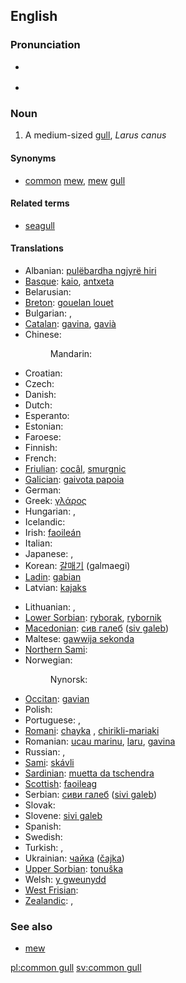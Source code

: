 {{wikipedia}}
==English==

===Pronunciation===
* {{a|RP}} {{IPA|/ˈkɒmən ˌɡʌl/}}
* {{a|US}} {{IPA|/ˈkɑːmən ˌɡʌl/}}

===Noun===
{{en-noun|sg=[[common]] [[gull]]}}

# A medium-sized [[gull]], ''Larus canus''

====Synonyms====
* [[common]] [[mew]], [[mew]] [[gull]]

====Related terms====
* [[seagull]]

====Translations====
{{trans-top|Larus canus}}
* Albanian: [[pulëbardha ngjyrë hiri]]
* [[Basque]]: [[kaio]], [[antxeta]]
* Belarusian: {{t-|be|чайка|xs=Belarusian}}
* [[Breton]]: [[gouelan louet]]
* Bulgarian: {{t-|bg|чайка буревестница|sc=Cyrl}}, {{t+|bg|чайка|tr=čajka|sc=Cyrl}}
* [[Catalan]]: [[gavina]], [[gavià]]
* Chinese: 
*: Mandarin: {{t-|cmn|海鸥|sc=Hani}}
* Croatian: {{t-|hr|burni galeb}}
* Czech: {{t-|cs|racek bouřní}}
* Danish: {{t|da|stormmåge}}
* Dutch: {{t-|nl|stormmeeuw|f}}
* Esperanto: {{t-|eo|griza mevo|xs=Esperanto}}
* Estonian: {{t-|et|kalakajakas}}
* Faroese: {{t|fo|skatumási}}
* Finnish: {{t+|fi|kalalokki}}
* French: {{t-|fr|goéland cendré}}
* [[Friulian]]: [[cocâl]], [[smurgnic]]
* [[Galician]]: [[gaivota papoia]]
* German: {{t-|de|Sturmmöwe|f}}
* Greek: [[γλάρος]] '' ''
* Hungarian: {{t-|hu|viharsirály}}, {{t+|hu|sirály}}
* Icelandic: {{t+|is|stormmáfur}}
* Irish: [[faoileán]]
* Italian: {{t-|it|gavina}}
* Japanese: {{t-|ja|カモメ|sc=Jpan}}, {{t+|ja|鴎|tr=kamome|sc=Jpan}}
* Korean: [[갈매기]] (galmaegi)
* [[Ladin]]: [[gabian]]
* Latvian: [[kajaks]]
{{trans-mid}}
* Lithuanian: {{t-|lt|paprastasis kiras|xs=Lithuanian}}, {{t|lt|kiras|xs=Lithuanian}}
* [[Lower Sorbian]]: [[ryborak]], [[rybornik]]
* [[Macedonian]]: [[сив галеб]] ([[siv galeb]])
* Maltese: [[gawwija sekonda]]
* [[Northern Sami]]: {{tø|se|báiski}}
* Norwegian: {{t-|no|fiskemåke}}
*: Nynorsk: {{t-|nn|fiskemåse|xs=Norwegian Nynorsk}}
* [[Occitan]]: [[gavian]]
* Polish: {{t-|pl|mewa pospolita}}
* Portuguese: {{t-|pt|gaivota-parda}}, {{t+|pt|gaivota}}
* [[Romani]]: [[chayka]] {{f}}, [[chirikli-mariaki]] {{f}}
* Romanian: [[ucau marinu]], [[laru]], [[gavina]]
* Russian: {{t-|ru|сизая чайка|sc=Cyrl}}, {{t+|ru|чайка|tr=čajka|sc=Cyrl}}
* [[Sami]]: [[skávli]]
* [[Sardinian]]: [[muetta da tschendra]]
* [[Scottish]]: [[faoileag]]
* Serbian: [[сиви галеб]] ([[sivi galeb]])
* Slovak: {{t-|sk|čajka sivá}}
* Slovene: [[sivi galeb]]
* Spanish: {{t-|es|gaviota|f}}
* Swedish: {{t+|sv|fiskmås|c}}
* Turkish: {{t+|tr|küçük gümüş martı}}, {{t|tr|dalgıç}}
* Ukrainian: [[чайка]] ([[čajka]])
* [[Upper Sorbian]]: [[tonuška]]
* Welsh: [[y gweunydd]]
* [[West Frisian]]: {{t+|fy|unwaarsfûgel|xs=West Frisian}}
* [[Zealandic]]: {{tø|zea|Sturmmeêuwe}}, {{tø|zea|sturmmeêuwe}}
{{trans-bottom}}

===See also===
* [[mew]]

[[pl:common gull]]
[[sv:common gull]]